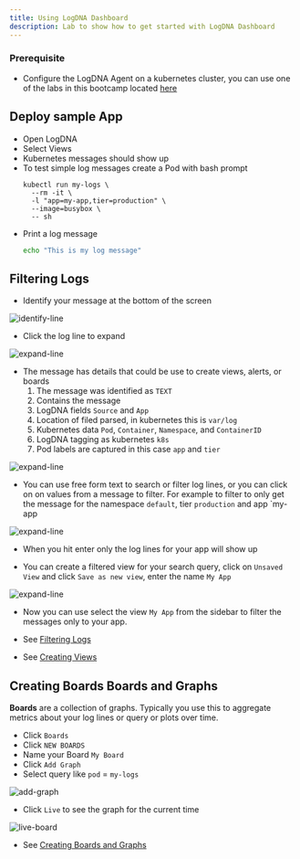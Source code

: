 ```yaml
---
title: Using LogDNA Dashboard
description: Lab to show how to get started with LogDNA Dashboard
---
```



### Prerequisite
- Configure the LogDNA Agent on a kubernetes cluster, you can use one of the labs in this bootcamp located [here](/monitoring/logdna/#activities)

## Deploy sample App

- Open LogDNA
- Select Views
- Kubernetes messages should show up
- To test simple log messages create a Pod with bash prompt
    ```
    kubectl run my-logs \
      --rm -it \
      -l "app=my-app,tier=production" \
      --image=busybox \
      -- sh
    ```
- Print a log message
    ```bash
    echo "This is my log message"
    ```

## Filtering Logs

- Identify your message at the bottom of the screen

![identify-line](./images/identify-line.png)

- Click the log line to expand

![expand-line](./images/expand-line.png)

- The message has details that could be use to create views, alerts, or boards
    1. The message was identified as `TEXT`
    2. Contains the message
    3. LogDNA fields `Source` and `App`
    4. Location of filed parsed, in kubernetes this is `var/log`
    5. Kubernetes data `Pod`, `Container`, `Namespace`, and `ContainerID`
    6. LogDNA tagging as kubernetes `k8s`
    7. Pod labels are captured in this case `app` and `tier`

![expand-line](./images/details-line.png)

- You can use free form text to search or filter log lines, or you can click on on values from a message to filter. For example to filter to only get the message for the namespace `default`, tier `production` and app `my-app

![expand-line](./images/filtering-line.png)

- When you hit enter only the log lines for your app will show up

- You can create a filtered view for your search query, click on `Unsaved View` and click `Save as new view`, enter the name `My App`

![expand-line](./images/new-view.png)

- Now you can use select the view `My App` from the sidebar to filter the messages only to your app.

- See [Filtering Logs](https://docs.logdna.com/docs/filters)
- See [Creating Views](https://docs.logdna.com/docs/views)

## Creating Boards Boards and Graphs

**Boards** are a collection of graphs. Typically you use this to aggregate metrics about your log lines or query or plots over time.

- Click `Boards`
- Click `NEW BOARDS`
- Name your Board `My Board`
- Click `Add Graph`
- Select query like `pod` = `my-logs`

![add-graph](./images/board-create.png)

- Click `Live` to see the graph for the current time

![live-board](./images/live-board.png)





- See [Creating Boards and Graphs](https://docs.logdna.com/docs/graphs)
